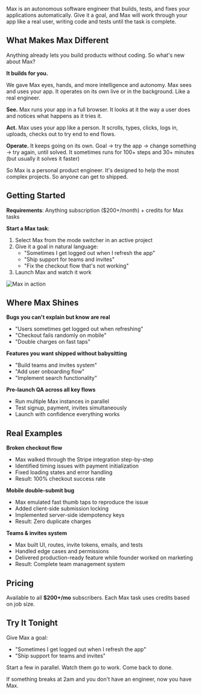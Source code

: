 Max is an autonomous software engineer that builds, tests, and fixes your applications automatically. Give it a goal, and Max will work through your app like a real user, writing code and tests until the task is complete.

## What Makes Max Different

Anything already lets you build products without coding. So what's new about Max?

**It builds for you.**

We gave Max eyes, hands, and more intelligence and autonomy. Max sees and uses your app. It operates on its own live or in the background. Like a real engineer.

**See.** Max runs your app in a full browser. It looks at it the way a user does and notices what happens as it tries it.

**Act.** Max uses your app like a person. It scrolls, types, clicks, logs in, uploads, checks out to try end to end flows.

**Operate.** It keeps going on its own. Goal → try the app → change something → try again, until solved. It sometimes runs for 100+ steps and 30+ minutes (but usually it solves it faster)

So Max is a personal product engineer. It's designed to help the most complex projects. So anyone can get to shipped.

## Getting Started

**Requirements**: Anything subscription ($200+/month) + credits for Max tasks

**Start a Max task**:
1. Select Max from the mode switcher in an active project
2. Give it a goal in natural language:
   - "Sometimes I get logged out when I refresh the app"
   - "Ship support for teams and invites"
   - "Fix the checkout flow that's not working"
3. Launch Max and watch it work

![Max in action](/images/maxdebug.png)

## Where Max Shines

**Bugs you can't explain but know are real**
- "Users sometimes get logged out when refreshing"
- "Checkout fails randomly on mobile"
- "Double charges on fast taps"

**Features you want shipped without babysitting**
- "Build teams and invites system"
- "Add user onboarding flow"
- "Implement search functionality"

**Pre-launch QA across all key flows**
- Run multiple Max instances in parallel
- Test signup, payment, invites simultaneously
- Launch with confidence everything works

## Real Examples

**Broken checkout flow**
- Max walked through the Stripe integration step-by-step
- Identified timing issues with payment initialization
- Fixed loading states and error handling
- Result: 100% checkout success rate

**Mobile double-submit bug**
- Max emulated fast thumb taps to reproduce the issue
- Added client-side submission locking
- Implemented server-side idempotency keys
- Result: Zero duplicate charges

**Teams & invites system**
- Max built UI, routes, invite tokens, emails, and tests
- Handled edge cases and permissions
- Delivered production-ready feature while founder worked on marketing
- Result: Complete team management system

## Pricing

Available to all **$200+/mo** subscribers. Each Max task uses credits based on job size.

## Try It Tonight

Give Max a goal:
- "Sometimes I get logged out when I refresh the app"
- "Ship support for teams and invites"

Start a few in parallel. Watch them go to work. Come back to done.

If something breaks at 2am and you don't have an engineer, now you have Max.
